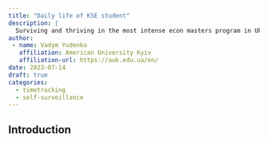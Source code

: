 ```yaml
---
title: "Daily life of KSE student"
description: |
  Surviving and thriving in the most intense econ masters program in Ukraine.
author: 
 - name: Vadym Yudenko
   affiliation: American University Kyiv
   affiliation-url: https://auk.edu.ua/en/
date: 2023-07-14
draft: true 
categories:
  - timetracking
  - self-surveillance
---
```


## Introduction

## 
